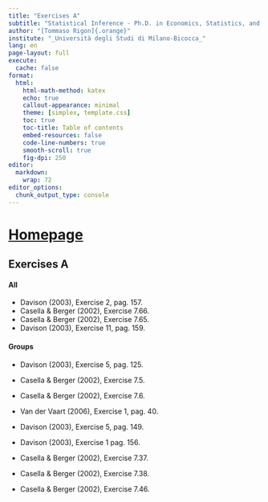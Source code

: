 ```yaml
---
title: "Exercises A"
subtitle: "Statistical Inference - Ph.D. in Economics, Statistics, and Data Science"
author: "[Tommaso Rigon]{.orange}"
institute: "_Università degli Studi di Milano-Bicocca_"
lang: en
page-layout: full
execute:
  cache: false
format:
  html:
    html-math-method: katex
    echo: true
    callout-appearance: minimal
    theme: [simplex, template.css]
    toc: true
    toc-title: Table of contents
    embed-resources: false
    code-line-numbers: true
    smooth-scroll: true
    fig-dpi: 250
editor: 
  markdown: 
    wrap: 72
editor_options: 
  chunk_output_type: console
---
```



# [Homepage](../index.html)

## Exercises A


#### All

- Davison (2003), Exercise 2, pag. 157.
- Casella & Berger (2002), Exercise 7.66.
- Casella & Berger (2002), Exercise 7.65.
- Davison (2003), Exercise 11, pag. 159.

#### Groups

- Davison (2003), Exercise 5, pag. 125.

- Casella & Berger (2002), Exercise 7.5.
- Casella & Berger (2002), Exercise 7.6.
- Van der Vaart (2006), Exercise 1, pag. 40. 
- Davison (2003), Exercise 5, pag. 149.

- Davison (2003), Exercise 1 pag. 156.

- Casella & Berger (2002), Exercise 7.37.
- Casella & Berger (2002), Exercise 7.38.
- Casella & Berger (2002), Exercise 7.46.

